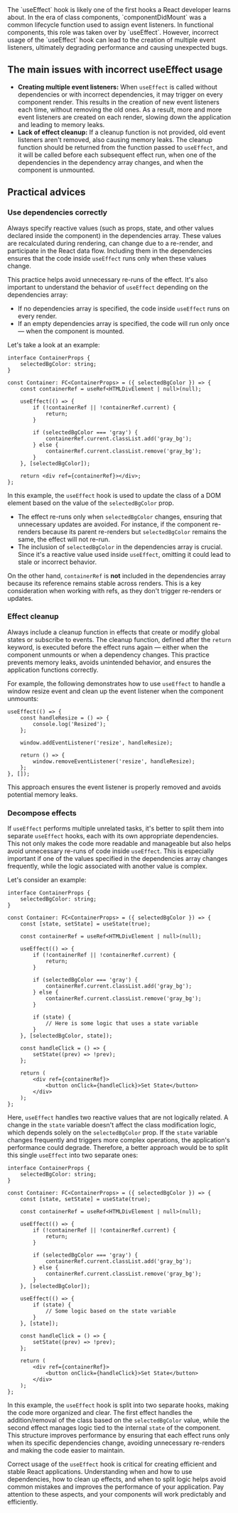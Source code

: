 <ContentWrapper>
    The `useEffect` hook is likely one of the first hooks a React developer
    learns about. In the era of class components, `componentDidMount` was a
    common lifecycle function used to assign event listeners. In functional
    components, this role was taken over by `useEffect`. However, incorrect
    usage of the `useEffect` hook can lead to the creation of multiple event
    listeners, ultimately degrading performance and causing unexpected bugs.
</ContentWrapper>

<ContentWrapper>

## The main issues with incorrect useEffect usage

-   **Creating multiple event listeners:** When `useEffect` is called without dependencies or with incorrect dependencies, it may trigger on every component render. This results in the creation of new event listeners each time, without removing the old ones. As a result, more and more event listeners are created on each render, slowing down the application and leading to memory leaks.
-   **Lack of effect cleanup:** If a cleanup function is not provided, old event listeners aren't removed, also causing memory leaks. The cleanup function should be returned from the function passed to `useEffect`, and it will be called before each subsequent effect run, when one of the dependencies in the dependency array changes, and when the component is unmounted.

</ContentWrapper>

<ContentWrapper>

## Practical advices

### Use dependencies correctly

Always specify reactive values (such as props, state, and other values declared inside the component) in the dependencies array. These values are recalculated during rendering, can change due to a re-render, and participate in the React data flow. Including them in the dependencies ensures that the code inside `useEffect` runs only when these values change.

This practice helps avoid unnecessary re-runs of the effect. It's also important to understand the behavior of `useEffect` depending on the dependencies array:

-   If no dependencies array is specified, the code inside `useEffect` runs on every render.
-   If an empty dependencies array is specified, the code will run only once — when the component is mounted.

Let's take a look at an example:

```tsx
interface ContainerProps {
    selectedBgColor: string;
}

const Container: FC<ContainerProps> = ({ selectedBgColor }) => {
    const containerRef = useRef<HTMLDivElement | null>(null);

    useEffect(() => {
        if (!containerRef || !containerRef.current) {
            return;
        }

        if (selectedBgColor === 'gray') {
            containerRef.current.classList.add('gray_bg');
        } else {
            containerRef.current.classList.remove('gray_bg');
        }
    }, [selectedBgColor]);

    return <div ref={containerRef}></div>;
};
```

In this example, the `useEffect` hook is used to update the class of a DOM element based on the value of the `selectedBgColor` prop.

-   The effect re-runs only when `selectedBgColor` changes, ensuring that unnecessary updates are avoided. For instance, if the component re-renders because its parent re-renders but `selectedBgColor` remains the same, the effect will not re-run.
-   The inclusion of `selectedBgColor` in the dependencies array is crucial. Since it's a reactive value used inside `useEffect`, omitting it could lead to stale or incorrect behavior.

On the other hand, `containerRef` is **not** included in the dependencies array because its reference remains stable across renders. This is a key consideration when working with refs, as they don't trigger re-renders or updates.

### Effect cleanup

Always include a cleanup function in effects that create or modify global states or subscribe to events. The cleanup function, defined after the `return` keyword, is executed before the effect runs again — either when the component unmounts or when a dependency changes. This practice prevents memory leaks, avoids unintended behavior, and ensures the application functions correctly.

For example, the following demonstrates how to use `useEffect` to handle a window resize event and clean up the event listener when the component unmounts:

```tsx
useEffect(() => {
    const handleResize = () => {
        console.log('Resized');
    };

    window.addEventListener('resize', handleResize);

    return () => {
        window.removeEventListener('resize', handleResize);
    };
}, []);
```

This approach ensures the event listener is properly removed and avoids potential memory leaks.

### Decompose effects

If `useEffect` performs multiple unrelated tasks, it's better to split them into separate `useEffect` hooks, each with its own appropriate dependencies. This not only makes the code more readable and manageable but also helps avoid unnecessary re-runs of code inside `useEffect`. This is especially important if one of the values specified in the dependencies array changes frequently, while the logic associated with another value is complex.

Let's consider an example:

```tsx
interface ContainerProps {
    selectedBgColor: string;
}

const Container: FC<ContainerProps> = ({ selectedBgColor }) => {
    const [state, setState] = useState(true);

    const containerRef = useRef<HTMLDivElement | null>(null);

    useEffect(() => {
        if (!containerRef || !containerRef.current) {
            return;
        }

        if (selectedBgColor === 'gray') {
            containerRef.current.classList.add('gray_bg');
        } else {
            containerRef.current.classList.remove('gray_bg');
        }

        if (state) {
            // Here is some logic that uses a state variable
        }
    }, [selectedBgColor, state]);

    const handleClick = () => {
        setState((prev) => !prev);
    };

    return (
        <div ref={containerRef}>
            <button onClick={handleClick}>Set State</button>
        </div>
    );
};
```

Here, `useEffect` handles two reactive values that are not logically related. A change in the `state` variable doesn't affect the class modification logic, which depends solely on the `selectedBgColor` prop. If the `state` variable changes frequently and triggers more complex operations, the application's performance could degrade. Therefore, a better approach would be to split this single `useEffect` into two separate ones:

```tsx
interface ContainerProps {
    selectedBgColor: string;
}

const Container: FC<ContainerProps> = ({ selectedBgColor }) => {
    const [state, setState] = useState(true);

    const containerRef = useRef<HTMLDivElement | null>(null);

    useEffect(() => {
        if (!containerRef || !containerRef.current) {
            return;
        }

        if (selectedBgColor === 'gray') {
            containerRef.current.classList.add('gray_bg');
        } else {
            containerRef.current.classList.remove('gray_bg');
        }
    }, [selectedBgColor]);

    useEffect(() => {
        if (state) {
            // Some logic based on the state variable
        }
    }, [state]);

    const handleClick = () => {
        setState((prev) => !prev);
    };

    return (
        <div ref={containerRef}>
            <button onClick={handleClick}>Set State</button>
        </div>
    );
};
```

In this example, the `useEffect` hook is split into two separate hooks, making the code more organized and clear. The first effect handles the addition/removal of the class based on the `selectedBgColor` value, while the second effect manages logic tied to the internal `state` of the component. This structure improves performance by ensuring that each effect runs only when its specific dependencies change, avoiding unnecessary re-renders and making the code easier to maintain.

</ContentWrapper>

<ContentWrapper>

Correct usage of the `useEffect` hook is critical for creating efficient and stable React applications. Understanding when and how to use dependencies, how to clean up effects, and when to split logic helps avoid common mistakes and improves the performance of your application. Pay attention to these aspects, and your components will work predictably and efficiently.

</ContentWrapper>
